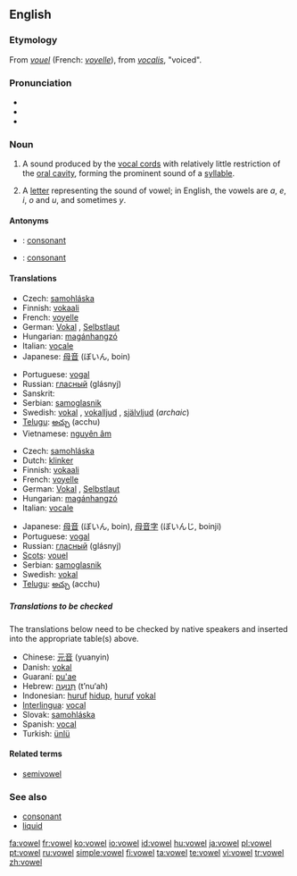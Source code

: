 ==English==
{{wikipedia}}

===Etymology===
From {{OF.}} ''[[vouel]]'' (French: ''[[voyelle]]''), from {{L.}} ''[[vocalis]]'', "voiced".

===Pronunciation===
* {{IPA|/ˈvaʊəl/}}
* {{audio|en-us-vowel.ogg|Audio (US)}}
* {{rhymes|aʊəl}}

===Noun===
{{en-noun}}

# {{phonetics}} A sound produced by the [[vocal cords]] with relatively little restriction of the [[oral cavity]], forming the prominent sound of a [[syllable]].
# A [[letter]] representing the sound of vowel; in English, the vowels are ''a'', ''e'', ''i'', ''o'' and ''u'', and  sometimes ''y''.

====Antonyms====
* {{italbrac|sound}}: [[consonant]]
* {{italbrac|letter}}: [[consonant]]

====Translations====
{{trans-top|sound}}
* Czech: [[samohláska]] {{f}}
* Finnish: [[vokaali]]
* French: [[voyelle]] {{f}}
* German: [[Vokal]] {{m}}, [[Selbstlaut]] {{m}}
* Hungarian: [[magánhangzó]]
* Italian: [[vocale]] {{f}}
* Japanese: [[母音]] (ぼいん, boin)
{{trans-mid}}
* Portuguese: [[vogal]] {{f}}
* Russian: [[гласный]] (glásnyj) {{m}}
* Sanskrit: {{t|sa|sc=Deva|स्वर|tr=svará|m}}
* Serbian: [[samoglasnik]]
* Swedish: [[vokal]] {{c}}, [[vokalljud]] {{n}}, [[självljud]] {{n}} (''archaic'')
* [[Telugu]]: [[అచ్చు]] (acchu)
* Vietnamese: [[nguyên âm]]
{{trans-bottom}}

{{trans-top|letter}}
* Czech: [[samohláska]] {{f}}
* Dutch: [[klinker]] {{m}}
* Finnish: [[vokaali]]
* French: [[voyelle]] {{f}}
* German: [[Vokal]] {{m}}, [[Selbstlaut]] {{m}}
* Hungarian: [[magánhangzó]]
* Italian: [[vocale]] {{f}}
{{trans-mid}}
* Japanese: [[母音]] (ぼいん, boin), [[母音字]] (ぼいんじ, boinji)
* Portuguese: [[vogal]] {{f}}
* Russian: [[гласный]] (glásnyj) {{m}}
* [[Scots]]: [[vouel]]
* Serbian: [[samoglasnik]]
* Swedish: [[vokal]] {{c}}
* [[Telugu]]: [[అచ్చు]] (acchu)
{{trans-bottom}}

=====Translations to be checked=====
The translations below need to be checked by native speakers and inserted into the appropriate table(s) above.

* Chinese: [[元音]] (yuanyin)
* Danish: [[vokal]]
* Guaraní: [[pu'ae]]
* Hebrew: [[תנועה|תְּנוּעָה]] (t’nu‘ah) {{f}}
* Indonesian: [[huruf]] [[hidup]], [[huruf]] [[vokal]]
* [[Interlingua]]: [[vocal#Interlingua|vocal]]
* Slovak: [[samohláska]] {{f}}
* Spanish: [[vocal#Spanish|vocal]] {{f}}
* Turkish: [[ünlü]]

====Related terms====
* [[semivowel]]

===See also===
* [[consonant]]
* [[liquid]]

[[fa:vowel]]
[[fr:vowel]]
[[ko:vowel]]
[[io:vowel]]
[[id:vowel]]
[[hu:vowel]]
[[ja:vowel]]
[[pl:vowel]]
[[pt:vowel]]
[[ru:vowel]]
[[simple:vowel]]
[[fi:vowel]]
[[ta:vowel]]
[[te:vowel]]
[[vi:vowel]]
[[tr:vowel]]
[[zh:vowel]]